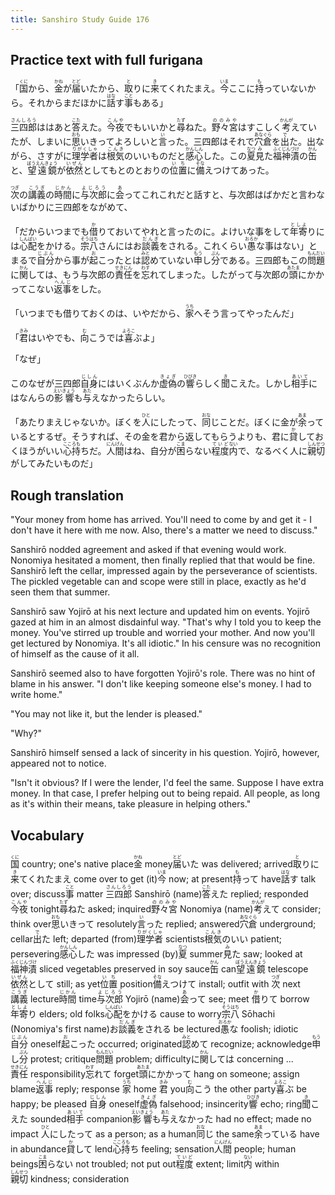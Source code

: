 ```yaml
---
title: Sanshiro Study Guide 176
---
```


## Practice text with full furigana

<p>
「<ruby><rb>国</rb><rt>くに</rt></ruby>から、<ruby><rb>金</rb><rt>かね</rt></ruby>が<ruby><rb>届</rb><rt>とど</rt></ruby>いたから、<ruby><rb>取</rb><rt>と</rt></ruby>りに<ruby><rb>来</rb><rt>き</rt></ruby>てくれたまえ。<ruby><rb>今</rb><rt>いま</rt></ruby>ここに<ruby><rb>持</rb><rt>も</rt></ruby>っていないから。それからまだほかに<ruby><rb>話</rb><rt>はな</rt></ruby>す<ruby><rb>事</rb><rt>こと</rt></ruby>もある」
</p>

<p>
<ruby><rb>三四郎</rb><rt>さんしろう</rt></ruby>ははあと<ruby><rb>答</rb><rt>こた</rt></ruby>えた。<ruby><rb>今夜</rb><rt>こんや</rt></ruby>でもいいかと<ruby><rb>尋</rb><rt>たず</rt></ruby>ねた。<ruby><rb>野々宮</rb><rt>ののみや</rt></ruby>はすこしく<ruby><rb>考</rb><rt>かんが</rt></ruby>えていたが、しまいに<ruby><rb>思</rb><rt>おも</rt></ruby>いきってよろしいと<ruby><rb>言</rb><rt>い</rt></ruby>った。三四郎はそれで<ruby><rb>穴倉</rb><rt>あなぐら</rt></ruby>を<ruby><rb>出</rb><rt>で</rt></ruby>た。出ながら、さすがに<ruby><rb>理学者</rb><rt>りがくしゃ</rt></ruby>は<ruby><rb>根気</rb><rt>こんき</rt></ruby>のいいものだと<ruby><rb>感心</rb><rt>かんしん</rt></ruby>した。この<ruby><rb>夏</rb><rt>なつ</rt></ruby><ruby><rb>見</rb><rt>み</rt></ruby>た<ruby><rb>福神漬</rb><rt>ふくじんづけ</rt></ruby>の<ruby><rb>缶</rb><rt>かん</rt></ruby>と、<ruby><rb>望遠鏡</rb><rt>ぼうえんきょう</rt></ruby>が<ruby><rb>依然</rb><rt>いぜん</rt></ruby>としてもとのとおりの<ruby><rb>位置</rb><rt>いち</rt></ruby>に<ruby><rb>備</rb><rt>そな</rt></ruby>えつけてあった。
</p>

<p>
<ruby><rb>次</rb><rt>つぎ</rt></ruby>の<ruby><rb>講義</rb><rt>こうぎ</rt></ruby>の<ruby><rb>時間</rb><rt>じかん</rt></ruby>に<ruby><rb>与次郎</rb><rt>よじろう</rt></ruby>に<ruby><rb>会</rb><rt>あ</rt></ruby>ってこれこれだと話すと、与次郎はばかだと言わないばかりに三四郎をながめて、
</p>

<p>
「だからいつまでも<ruby><rb>借</rb><rt>か</rt></ruby>りておいてやれと言ったのに。よけいな事をして<ruby><rb>年寄</rb><rt>としよ</rt></ruby>りには<ruby><rb>心配</rb><rt>しんぱい</rt></ruby>をかける。<ruby><rb>宗八</rb><rt>そうはち</rt></ruby>さんにはお<ruby><rb>談義</rb><rt>だんぎ</rt></ruby>をされる。これくらい<ruby><rb>愚</rb><rt>おろか</rt></ruby>な事はない」とまるで<ruby><rb>自分</rb><rt>じぶん</rt></ruby>から事が<ruby><rb>起</rb><rt>お</rt></ruby>こったとは<ruby><rb>認</rb><rt>みと</rt></ruby>めていない<ruby><rb>申</rb><rt>もう</rt></ruby>し<ruby><rb>分</rb><rt>ぶん</rt></ruby>である。三四郎もこの<ruby><rb>問題</rb><rt>もんだい</rt></ruby>に<ruby><rb>関</rb><rt>かん</rt></ruby>しては、もう与次郎の<ruby><rb>責任</rb><rt>せきにん</rt></ruby>を<ruby><rb>忘</rb><rt>わす</rt></ruby>れてしまった。したがって与次郎の<ruby><rb>頭</rb><rt>あたま</rt></ruby>にかかってこない<ruby><rb>返事</rb><rt>へんじ</rt></ruby>をした。
</p>

<p>
「いつまでも借りておくのは、いやだから、<ruby><rb>家</rb><rt>うち</rt></ruby>へそう言ってやったんだ」
</p>

<p>
「<ruby><rb>君</rb><rt>きみ</rt></ruby>はいやでも、<ruby><rb>向</rb><rt>む</rt></ruby>こうでは<ruby><rb>喜</rb><rt>よろこ</rt></ruby>ぶよ」
</p>

<p>「なぜ」</p>
<p>
このなぜが三四郎<ruby><rb>自身</rb><rt>じしん</rt></ruby>にはいくぶんか<ruby><rb>虚偽</rb><rt>きょぎ</rt></ruby>の<ruby><rb>響</rb><rt>ひびき</rt></ruby>らしく<ruby><rb>聞</rb><rt>き</rt></ruby>こえた。しかし<ruby><rb>相手</rb><rt>あいて</rt></ruby>にはなんらの<ruby><rb>影響</rb><rt>えいきょう</rt></ruby>も<ruby><rb>与</rb><rt>あた</rt></ruby>えなかったらしい。
</p>

<p>
「あたりまえじゃないか。ぼくを<ruby><rb>人</rb><rt>ひと</rt></ruby>にしたって、<ruby><rb>同</rb><rt>おな</rt></ruby>じことだ。ぼくに金が<ruby><rb>余</rb><rt>あま</rt></ruby>っているとするぜ。そうすれば、その金を君から返してもらうよりも、君に<ruby><rb>貸</rb><rt>か</rt></ruby>しておくほうがいい<ruby><rb>心持</rb><rt>こころも</rt></ruby>ちだ。<ruby><rb>人間</rb><rt>にんげん</rt></ruby>はね、自分が<ruby><rb>困</rb><rt>こま</rt></ruby>らない<ruby><rb>程度</rb><rt>ていど</rt></ruby><ruby><rb>内</rb><rt>ない</rt></ruby>で、なるべく人に<ruby><rb>親切</rb><rt>しんせつ</rt></ruby>がしてみたいものだ」
</p>


## Rough translation

"Your money from home has arrived. You'll need to come by and get it - I don't have it here with me now. Also, there's a matter we need to discuss."

Sanshirō nodded agreement and asked if that evening would work. Nonomiya hesitated a moment, then finally replied that that would be fine. Sanshirō left the cellar, impressed again by the perseverance of scientists. The pickled vegetable can and scope were still in place, exactly as he'd seen them that summer.

Sanshirō saw Yojirō at his next lecture and updated him on events. Yojirō gazed at him in an almost disdainful way. "That's why I told you to keep the money. You've stirred up trouble and worried your mother. And now you'll get lectured by Nonomiya. It's all idiotic." In his censure was no recognition of himself as the cause of it all.

Sanshirō seemed also to have forgotten Yojirō's role. There was no hint of blame in his answer. "I don't like keeping someone else's money. I had to write home."

"You may not like it, but the lender is pleased."

"Why?"

Sanshirō himself sensed a lack of sincerity in his question. Yojirō, however, appeared not to notice.

"Isn't it obvious? If I were the lender, I'd feel the same. Suppose I have extra money. In that case, I prefer helping out to being repaid. All people, as long as it's within their means, take pleasure in helping others."      


## Vocabulary

<p>
<span class="vocabstudy"><ruby><rb>国</rb><rt>くに</rt></ruby>&nbsp;country; one's native place</span><span class="vocabstudy"><ruby><rb>金</rb><rt>かね</rt></ruby>&nbsp;money</span><span class="vocabstudy"><ruby><rb>届</rb><rt>とど</rt></ruby>いた&nbsp;was delivered; arrived</span><span class="vocabstudy"><ruby><rb>取</rb><rt>と</rt></ruby>りに<ruby><rb>来</rb><rt>き</rt></ruby>てくれたまえ&nbsp;come over to get (it)</span><span class="vocabstudy"><ruby><rb>今</rb><rt>いま</rt></ruby>&nbsp;now; at present</span><span class="vocabstudy"><ruby><rb>持</rb><rt>も</rt></ruby>って&nbsp;have</span><span class="vocabstudy"><ruby><rb>話</rb><rt>はな</rt></ruby>す&nbsp;talk over; discuss</span><span class="vocabstudy"><ruby><rb>事</rb><rt>こと</rt></ruby>&nbsp;matter</span>
<span class="vocabstudy"><ruby><rb>三四郎</rb><rt>さんしろう</rt></ruby>&nbsp;Sanshirō (name)</span><span class="vocabstudy"><ruby><rb>答</rb><rt>こた</rt></ruby>えた&nbsp;replied; responded</span><span class="vocabstudy"><ruby><rb>今夜</rb><rt>こんや</rt></ruby>&nbsp;tonight</span><span class="vocabstudy"><ruby><rb>尋</rb><rt>たず</rt></ruby>ねた&nbsp;asked; inquired</span><span class="vocabstudy"><ruby><rb>野々宮</rb><rt>ののみや</rt></ruby>&nbsp;Nonomiya (name)</span><span class="vocabstudy"><ruby><rb>考</rb><rt>かんが</rt></ruby>えて&nbsp;consider; think over</span><span class="vocabstudy"><ruby><rb>思</rb><rt>おも</rt></ruby>いきって&nbsp;resolutely</span><span class="vocabstudy"><ruby><rb>言</rb><rt>い</rt></ruby>った&nbsp;replied; answered</span><span class="vocabstudy"><ruby><rb>穴倉</rb><rt>あなぐら</rt></ruby>&nbsp;underground; cellar</span><span class="vocabstudy"><ruby><rb>出</rb><rt>で</rt></ruby>た&nbsp;left; departed (from)</span><span class="vocabstudy"><ruby><rb>理学者</rb><rt>りがくしゃ</rt></ruby>&nbsp;scientists</span><span class="vocabstudy"><ruby><rb>根気</rb><rt>こんき</rt></ruby>のいい&nbsp;patient; persevering</span><span class="vocabstudy"><ruby><rb>感心</rb><rt>かんしん</rt></ruby>した&nbsp;was impressed (by)</span><span class="vocabstudy"><ruby><rb>夏</rb><rt>なつ</rt></ruby>&nbsp;summer</span><span class="vocabstudy"><ruby><rb>見</rb><rt>み</rt></ruby>た&nbsp;saw; looked at</span><span class="vocabstudy"><ruby><rb>福神漬</rb><rt>ふくじんづけ</rt></ruby>&nbsp;sliced vegetables preserved in soy sauce</span><span class="vocabstudy"><ruby><rb>缶</rb><rt>かん</rt></ruby>&nbsp;can</span><span class="vocabstudy"><ruby><rb>望遠鏡</rb><rt>ぼうえんきょう</rt></ruby>&nbsp;telescope</span><span class="vocabstudy"><ruby><rb>依然</rb><rt>いぜん</rt></ruby>として&nbsp;still; as yet</span><span class="vocabstudy"><ruby><rb>位置</rb><rt>いち</rt></ruby>&nbsp;position</span><span class="vocabstudy"><ruby><rb>備</rb><rt>そな</rt></ruby>えつけて&nbsp;install; outfit with</span>
<span class="vocabstudy"><ruby><rb>次</rb><rt>つぎ</rt></ruby>&nbsp;next</span><span class="vocabstudy"><ruby><rb>講義</rb><rt>こうぎ</rt></ruby>&nbsp;lecture</span><span class="vocabstudy"><ruby><rb>時間</rb><rt>じかん</rt></ruby>&nbsp;time</span><span class="vocabstudy"><ruby><rb>与次郎</rb><rt>よじろう</rt></ruby>&nbsp;Yojirō (name)</span><span class="vocabstudy"><ruby><rb>会</rb><rt>あ</rt></ruby>って&nbsp;see; meet</span>
<span class="vocabstudy"><ruby><rb>借</rb><rt>か</rt></ruby>りて&nbsp;borrow</span><span class="vocabstudy"><ruby><rb>年寄</rb><rt>としよ</rt></ruby>り&nbsp;elders; old folks</span><span class="vocabstudy"><ruby><rb>心配</rb><rt>しんぱい</rt></ruby>をかける&nbsp;cause to worry</span><span class="vocabstudy"><ruby><rb>宗八</rb><rt>そうはち</rt></ruby>&nbsp;Sōhachi (Nonomiya's first name)</span><span class="vocabstudy">お<ruby><rb>談義</rb><rt>だんぎ</rt></ruby>をされる&nbsp;be lectured</span><span class="vocabstudy"><ruby><rb>愚</rb><rt>おろか</rt></ruby>な&nbsp;foolish; idiotic</span><span class="vocabstudy"><ruby><rb>自分</rb><rt>じぶん</rt></ruby>&nbsp;oneself</span><span class="vocabstudy"><ruby><rb>起</rb><rt>お</rt></ruby>こった&nbsp;occurred; originated</span><span class="vocabstudy"><ruby><rb>認</rb><rt>みと</rt></ruby>めて&nbsp;recognize; acknowledge</span><span class="vocabstudy"><ruby><rb>申</rb><rt>もう</rt></ruby>し<ruby><rb>分</rb><rt>ぶん</rt></ruby>&nbsp;protest; critique</span><span class="vocabstudy"><ruby><rb>問題</rb><rt>もんだい</rt></ruby>&nbsp;problem; difficulty</span><span class="vocabstudy">に<ruby><rb>関</rb><rt>かん</rt></ruby>しては&nbsp;concerning ...</span><span class="vocabstudy"><ruby><rb>責任</rb><rt>せきにん</rt></ruby>&nbsp;responsibility</span><span class="vocabstudy"><ruby><rb>忘</rb><rt>わす</rt></ruby>れて&nbsp;forget</span><span class="vocabstudy"><ruby><rb>頭</rb><rt>あたま</rt></ruby>にかかって&nbsp;hang on someone; assign blame</span><span class="vocabstudy"><ruby><rb>返事</rb><rt>へんじ</rt></ruby>&nbsp;reply; response</span>
<span class="vocabstudy"><ruby><rb>家</rb><rt>うち</rt></ruby>&nbsp;home</span>
<span class="vocabstudy"><ruby><rb>君</rb><rt>きみ</rt></ruby>&nbsp;you</span><span class="vocabstudy"><ruby><rb>向</rb><rt>む</rt></ruby>こう&nbsp;the other party</span><span class="vocabstudy"><ruby><rb>喜</rb><rt>よろこ</rt></ruby>ぶ&nbsp;be happy; be pleased</span>
<span class="vocabstudy"><ruby><rb>自身</rb><rt>じしん</rt></ruby>&nbsp;oneself</span><span class="vocabstudy"><ruby><rb>虚偽</rb><rt>きょぎ</rt></ruby>&nbsp;falsehood; insincerity</span><span class="vocabstudy"><ruby><rb>響</rb><rt>ひびき</rt></ruby>&nbsp;echo; ring</span><span class="vocabstudy"><ruby><rb>聞</rb><rt>き</rt></ruby>こえた&nbsp;sounded</span><span class="vocabstudy"><ruby><rb>相手</rb><rt>あいて</rt></ruby>&nbsp;companion</span><span class="vocabstudy"><ruby><rb>影響</rb><rt>えいきょう</rt></ruby>も<ruby><rb>与</rb><rt>あた</rt></ruby>えなかった&nbsp;had no effect; made no impact</span>
<span class="vocabstudy"><ruby><rb>人</rb><rt>ひと</rt></ruby>にしたって&nbsp;as a person; as a human</span><span class="vocabstudy"><ruby><rb>同</rb><rt>おな</rt></ruby>じ&nbsp;the same</span><span class="vocabstudy"><ruby><rb>余</rb><rt>あま</rt></ruby>っている&nbsp;have in abundance</span><span class="vocabstudy"><ruby><rb>貸</rb><rt>か</rt></ruby>して&nbsp;lend</span><span class="vocabstudy"><ruby><rb>心持</rb><rt>こころも</rt></ruby>ち&nbsp;feeling; sensation</span><span class="vocabstudy"><ruby><rb>人間</rb><rt>にんげん</rt></ruby>&nbsp;people; human beings</span><span class="vocabstudy"><ruby><rb>困</rb><rt>こま</rt></ruby>らない&nbsp;not troubled; not put out</span><span class="vocabstudy"><ruby><rb>程度</rb><rt>ていど</rt></ruby>&nbsp;extent; limit</span><span class="vocabstudy"><ruby><rb>内</rb><rt>ない</rt></ruby>&nbsp;within</span><span class="vocabstudy"><ruby><rb>親切</rb><rt>しんせつ</rt></ruby>&nbsp;kindness; consideration</span>
</p>
